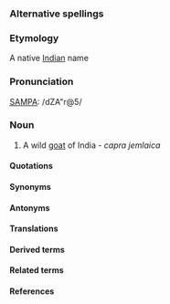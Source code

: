 ===Alternative spellings===
===Etymology===

A native [[India]]n name

===Pronunciation===

[[SAMPA]]: /dZA"r@5/

===Noun===

#A wild [[goat]] of India - ''capra jemlaica''

====Quotations====
====Synonyms====
====Antonyms====
====Translations====
====Derived terms====
====Related terms====
====References====